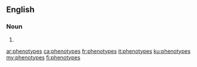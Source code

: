 ==English==

===Noun===
{{head|en|plural}}

# {{plural of|phenotype|lang=en}}

[[ar:phenotypes]]
[[ca:phenotypes]]
[[fr:phenotypes]]
[[it:phenotypes]]
[[ku:phenotypes]]
[[my:phenotypes]]
[[fi:phenotypes]]